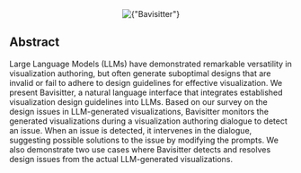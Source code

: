 
<Center w="full" my={4}>
  <Image
    width={600}
    src={bavisitter_img}
    alt={"Bavisitter"}
    style={{ objectFit: "cover" }}
  />
</Center>

## Abstract

Large Language Models (LLMs) have demonstrated remarkable versatility
in visualization authoring, but often generate suboptimal designs that are invalid
or fail to adhere to design guidelines for effective visualization. We present Bavisitter,
a natural language interface that integrates established visualization design guidelines
into LLMs. Based on our survey on the design issues in LLM-generated visualizations,
Bavisitter monitors the generated visualizations during a visualization authoring
dialogue to detect an issue. When an issue is detected, it intervenes in the dialogue,
suggesting possible solutions to the issue by modifying the prompts. We also demonstrate
two use cases where Bavisitter detects and resolves design issues from the actual
LLM-generated visualizations.
